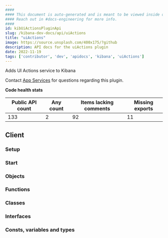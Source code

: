 ```yaml
---
####
#### This document is auto-generated and is meant to be viewed inside our experimental, new docs system.
#### Reach out in #docs-engineering for more info.
####
id: kibUiActionsPluginApi
slug: /kibana-dev-docs/api/uiActions
title: "uiActions"
image: https://source.unsplash.com/400x175/?github
description: API docs for the uiActions plugin
date: 2022-11-19
tags: ['contributor', 'dev', 'apidocs', 'kibana', 'uiActions']
---
```


Adds UI Actions service to Kibana

Contact [App Services](https://github.com/orgs/elastic/teams/kibana-app-services) for questions regarding this plugin.

**Code health stats**

| Public API count  | Any count | Items lacking comments | Missing exports |
|-------------------|-----------|------------------------|-----------------|
| 133 | 2 | 92 | 11 |

## Client

### Setup
<DocDefinitionList data={[uiActionsObj.client.setup]}/>

### Start
<DocDefinitionList data={[uiActionsObj.client.start]}/>

### Objects
<DocDefinitionList data={uiActionsObj.client.objects}/>

### Functions
<DocDefinitionList data={uiActionsObj.client.functions}/>

### Classes
<DocDefinitionList data={uiActionsObj.client.classes}/>

### Interfaces
<DocDefinitionList data={uiActionsObj.client.interfaces}/>

### Consts, variables and types
<DocDefinitionList data={uiActionsObj.client.misc}/>

